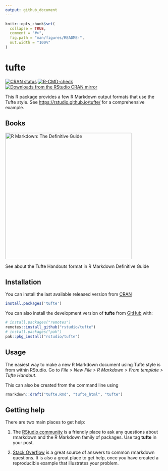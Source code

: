 ```yaml
---
output: github_document
---
```


<!-- README.md is generated from README.Rmd. Please edit that file -->

```r
knitr::opts_chunk$set(
  collapse = TRUE,
  comment = "#>",
  fig.path = "man/figures/README-",
  out.width = "100%"
)
```

# tufte

<!-- badges: start -->

[![CRAN status](https://www.r-pkg.org/badges/version/tufte)](https://CRAN.R-project.org/package=tufte) [![R-CMD-check](https://github.com/rstudio/tufte/workflows/R-CMD-check/badge.svg)](https://github.com/rstudio/tufte/actions) [![Downloads from the RStudio CRAN mirror](https://cranlogs.r-pkg.org/badges/tufte)](https://cran.r-project.org/package=tufte)

<!-- badges: end -->

This R package provides a few R Markdown output formats that use the Tufte style. See <https://rstudio.github.io/tufte/> for a comprehensive example.

## Books

<a href="https://bookdown.org/yihui/rmarkdown/tufte-handouts.html"><img src="https://bookdown.org/yihui/rmarkdown/images/cover.png" alt="R Markdown: The Definitive Guide" class="book" height="400"/></a>

See about the Tufte Handouts format in R Markdown Definitive Guide

## Installation

You can install the last available released version from [CRAN](https://cran.r-project.org/package=tufte)

``` r
install.packages('tufte')
```

You can also install the development version of **tufte** from [GitHub](https://github.com/) with:

``` r
# install.packages("remotes")
remotes::install_github("rstudio/tufte")
# install.packages("pak")
pak::pkg_install("rstudio/tufte")
```

## Usage

The easiest way to make a new R Markdown document using Tufte style is from within RStudio. Go to _File > New File > R Markdown > From template > Tufte Handout_.

This can also be created from the command line using

```r
rmarkdown::draft("tufte.Rmd", "tufte_html", "tufte")
```

## Getting help

There are two main places to get help:

1. The [RStudio community](https://community.rstudio.com/c/r-markdown/10) is a friendly place to ask any questions about rmarkdown and the R Markdown family of packages. Use tag **tufte** in your post.

1. [Stack Overflow](https://stackoverflow.com/questions/tagged/r-markdown+tufte) is a great source of answers to common rmarkdown questions. It is also a great place to get help, once you have created a reproducible example that illustrates your problem.
